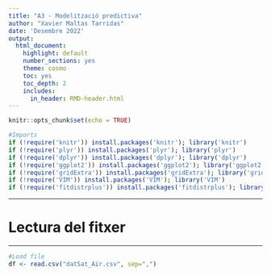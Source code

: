 ```yaml
---
title: "A3 - Modelització predictiva"
author: "Xavier Maltas Tarridas"
date: 'Desembre 2022'
output: 
  html_document:
    highlight: default
    number_sections: yes
    theme: cosmo
    toc: yes
    toc_depth: 2
    includes:
      in_header: RMD-header.html
---
```

```r
knitr::opts_chunk$set(echo = TRUE)
```

```r
#Imports
if (!require('knitr')) install.packages('knitr'); library('knitr')
if (!require('plyr')) install.packages('plyr'); library('plyr')
if (!require('dplyr')) install.packages('dplyr'); library('dplyr')
if (!require('ggplot2')) install.packages('ggplot2'); library('ggplot2')
if (!require('gridExtra')) install.packages('gridExtra'); library('gridExtra')
if (!require('VIM')) install.packages('VIM'); library('VIM')
if (!require('fitdistrplus')) install.packages('fitdistrplus'); library('fitdistrplus')
```
******
# Lectura del fitxer
******

```r
#Load file
df <- read.csv("datSat_Air.csv", sep=",")
```

